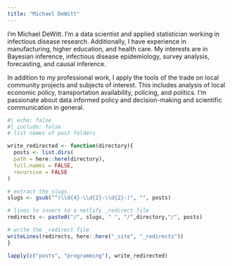```yaml
---
title: "Michael DeWitt"
---
```


I'm Michael DeWitt.
I'm a data scientist and applied statistician working in infectious disease research.
Additionally, I have experience in manufacturing, higher education, and health care.
My interests are in Bayesian inference, infectious disease epidemiology, survey analysis, forecasting, and causal inference. 

In addition to my professional work, I apply the tools of the trade on local community projects and subjects of interest.
This includes analysis of local economic policy, transportation availability, policing, and politics. 
I'm passionate about data informed policy and decision-making and scientific communication in general.


```r
#| echo: false
#| include: false
# list names of post folders

write_redirected <- function(directory){
  posts <- list.dirs(
  path = here::here(directory),
  full.names = FALSE,
  recursive = FALSE
)

# extract the slugs
slugs <- gsub("^(\\d{4}-\\d{2}-\\d{2}-)", "", posts)

# lines to insert to a netlify _redirect file
redirects <- paste0("/", slugs, " ", "/",directory,"/", posts)

# write the _redirect file
writeLines(redirects, here::here("_site", "_redirects"))
}

lapply(c("posts", "programming"), write_redirected)
```
